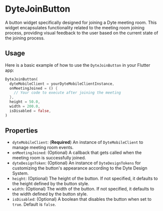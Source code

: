 # DyteJoinButton

A button widget specifically designed for joining a Dyte meeting room. This widget encapsulates functionality related to the meeting room joining process, providing visual feedback to the user based on the current state of the joining process.

## Usage

Here is a basic example of how to use the `DyteJoinButton` in your Flutter app:

```dart
DyteJoinButton(
  dyteMobileClient = yourDyteMobileClientInstance,
  onMeetingJoined = () {
    // Your code to execute after joining the meeting
  },
  height = 50.0,
  width = 200.0,
  isDisabled = false,
)
```

## Properties

- `dyteMobileClient`: (**Required**) An instance of `DyteMobileClient` to manage meeting room events.
- `onMeetingJoined`: (Optional) A callback that gets called when the meeting room is successfully joined.
- `dyteDesignToken`: (Optional) An instance of `DyteDesignTokens` for customizing the button's appearance according to the Dyte Design System.
- `height`: (Optional) The height of the button. If not specified, it defaults to the height defined by the button style.
- `width`: (Optional) The width of the button. If not specified, it defaults to the width defined by the button style.
- `isDisabled`: (Optional) A boolean that disables the button when set to `true`. Default is `false`.
